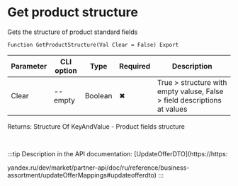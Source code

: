 ﻿---
sidebar_position: 4
description: Get product structure and other functions to work with Yandex Market in the Open Integration Package, a free open-source integration library for 1C:Enterprise 8, OneScript and CLI
keywords: [1C, 1С, 1С:Enterprise, 1С:Enterprise 8.3, API, Integration, Services, Exchange, OneScript, CLI, Yandex Market]
---


# Get product structure
 Gets the structure of product standard fields



`Function GetProductStructure(Val Clear = False) Export`

  | Parameter | CLI option | Type | Required | Description |
  |-|-|-|-|-|
  | Clear | --empty | Boolean | &#x2716; | True > structure with empty valuse, False > field descriptions at values |

  
  Returns:  Structure Of KeyAndValue - Product fields structure

<br/>

:::tip
Description in the API documentation: [UpdateOfferDTO](https://https:

yandex.ru/dev/market/partner-api/doc/ru/reference/business-assortment/updateOfferMappings#updateofferdto)
:::
<br/>



```bsl title="1C:Enterprise/OneScript code example"

```
 




